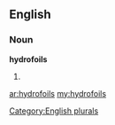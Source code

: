 ==English==

===Noun===
'''hydrofoils'''

# {{plural of|[[hydrofoil]]}}

[[Category:English plurals]]

[[ar:hydrofoils]]
[[my:hydrofoils]]